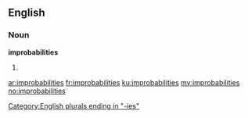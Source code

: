 ==English==

===Noun===
'''improbabilities'''

# {{plural of|[[improbability]]}}

[[Category:English plurals ending in "-ies"]]

[[ar:improbabilities]]
[[fr:improbabilities]]
[[ku:improbabilities]]
[[my:improbabilities]]
[[no:improbabilities]]